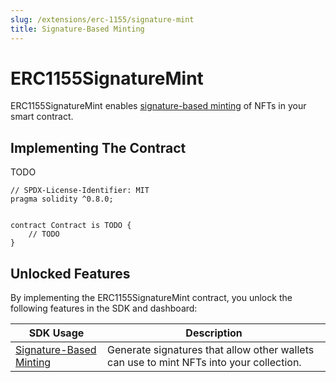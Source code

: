 ```yaml
---
slug: /extensions/erc-1155/signature-mint
title: Signature-Based Minting
---
```



# ERC1155SignatureMint

ERC1155SignatureMint enables [signature-based minting](/sdk/advanced-features/on-demand-minting) of NFTs in your smart contract.

## Implementing The Contract

TODO

```solidity
// SPDX-License-Identifier: MIT
pragma solidity ^0.8.0;


contract Contract is TODO {
    // TODO
}
```

## Unlocked Features

By implementing the ERC1155SignatureMint contract, you unlock the following features in the SDK and dashboard:

| SDK Usage                                                                                   | Description                                                                             |
| ------------------------------------------------------------------------------------------- | --------------------------------------------------------------------------------------- |
| [Signature-Based Minting](/sdk/interacting-with-contracts/erc1155/erc1155signaturemintable) | Generate signatures that allow other wallets can use to mint NFTs into your collection. |
